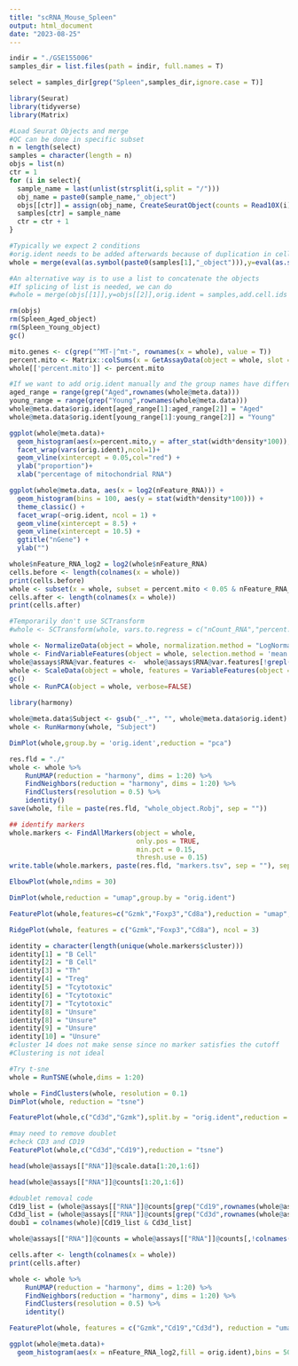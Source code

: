 ```yaml
---
title: "scRNA_Mouse_Spleen"
output: html_document
date: "2023-08-25"
---
```


```r
indir = "./GSE155006"
samples_dir = list.files(path = indir, full.names = T)
```

```r
select = samples_dir[grep("Spleen",samples_dir,ignore.case = T)]
```

```r
library(Seurat)
library(tidyverse)
library(Matrix)
```

```r
#Load Seurat Objects and merge
#QC can be done in specific subset
n = length(select)
samples = character(length = n)
objs = list(n)
ctr = 1
for (i in select){
  sample_name = last(unlist(strsplit(i,split = "/")))
  obj_name = paste0(sample_name,"_object")
  objs[[ctr]] = assign(obj_name, CreateSeuratObject(counts = Read10X(i),min.cells = 5, min.features = 300))
  samples[ctr] = sample_name
  ctr = ctr + 1
}

```


```r
#Typically we expect 2 conditions
#orig.ident needs to be added afterwards because of duplication in cell name
whole = merge(eval(as.symbol(paste0(samples[1],"_object"))),y=eval(as.symbol(paste0(samples[2],"_object"))),add.cell.ids = samples,project = "Spleen")
```

```r
#An alternative way is to use a list to concatenate the objects
#If splicing of list is needed, we can do 
#whole = merge(objs[[1]],y=objs[[2]],orig.ident = samples,add.cell.ids = samples,project = "Spleen")
```

```r
rm(objs)
rm(Spleen_Aged_object)
rm(Spleen_Young_object)
gc()
```

```r
mito.genes <- c(grep("^MT-|^mt-", rownames(x = whole), value = T))
percent.mito <- Matrix::colSums(x = GetAssayData(object = whole, slot = 'counts')[mito.genes, ]) / Matrix::colSums(x = GetAssayData(object = whole, slot = 'counts'))
whole[['percent.mito']] <- percent.mito
```

```r
#If we want to add orig.ident manually and the group names have different lengths (meaning that we cannot use substring()), we can use range() and grep() as an alternative way.
aged_range = range(grep("Aged",rownames(whole@meta.data)))
young_range = range(grep("Young",rownames(whole@meta.data)))
whole@meta.data$orig.ident[aged_range[1]:aged_range[2]] = "Aged"
whole@meta.data$orig.ident[young_range[1]:young_range[2]] = "Young"
```

```r
ggplot(whole@meta.data)+
  geom_histogram(aes(x=percent.mito,y = after_stat(width*density*100)),bins = 100)+
  facet_wrap(vars(orig.ident),ncol=1)+
  geom_vline(xintercept = 0.05,col="red") +
  ylab("proportion")+
  xlab("percentage of mitochondrial RNA")
```

```r
ggplot(whole@meta.data, aes(x = log2(nFeature_RNA))) +
  geom_histogram(bins = 100, aes(y = stat(width*density*100))) +
  theme_classic() +
  facet_wrap(~orig.ident, ncol = 1) +
  geom_vline(xintercept = 8.5) + 
  geom_vline(xintercept = 10.5) + 
  ggtitle("nGene") +
  ylab("")
```

```r
whole$nFeature_RNA_log2 = log2(whole$nFeature_RNA)
cells.before <- length(colnames(x = whole))
print(cells.before)
whole <- subset(x = whole, subset = percent.mito < 0.05 & nFeature_RNA_log2 > 8.5)
cells.after <- length(colnames(x = whole))
print(cells.after)
```


```r
#Temporarily don't use SCTransform
#whole <- SCTransform(whole, vars.to.regress = c("nCount_RNA","percent.mito"), verbose = FALSE)
```

```r
whole <- NormalizeData(object = whole, normalization.method = "LogNormalize", scale.factor = 10000)
whole <- FindVariableFeatures(object = whole, selection.method = 'mean.var.plot', mean.cutoff = c(0.0125, 3), dispersion.cutoff = c(0.5, Inf))
whole@assays$RNA@var.features <-  whole@assays$RNA@var.features[!grepl("^TRA|^TRB|^IGH|^IGK|MAMU-A", whole@assays$RNA@var.features)]
whole <- ScaleData(object = whole, features = VariableFeatures(object = whole), vars.to.regress = c("nCount_RNA", "percent.mito"))
gc()
whole <- RunPCA(object = whole, verbose=FALSE)
```

```r
library(harmony)
```

```r
whole@meta.data$Subject <- gsub("_.*", "", whole@meta.data$orig.ident)
whole <- RunHarmony(whole, "Subject")
```
```r
DimPlot(whole,group.by = 'orig.ident',reduction = "pca")
```

```r
res.fld = "./"
whole <- whole %>% 
    RunUMAP(reduction = "harmony", dims = 1:20) %>% 
    FindNeighbors(reduction = "harmony", dims = 1:20) %>% 
    FindClusters(resolution = 0.5) %>% 
    identity()
save(whole, file = paste(res.fld, "whole_object.Robj", sep = ""))

## identify markers
whole.markers <- FindAllMarkers(object = whole,
                                only.pos = TRUE,
                                min.pct = 0.15,
                                thresh.use = 0.15)
write.table(whole.markers, paste(res.fld, "markers.tsv", sep = ""), sep="\t", quote=F, row.names=F)
```


```r
ElbowPlot(whole,ndims = 30)
```

```r
DimPlot(whole,reduction = "umap",group.by = "orig.ident")
```

```r
FeaturePlot(whole,features=c("Gzmk","Foxp3","Cd8a"),reduction = "umap",split.by = "orig.ident")
```

```r
RidgePlot(whole, features = c("Gzmk","Foxp3","Cd8a"), ncol = 3)
```

```r
identity = character(length(unique(whole.markers$cluster)))
identity[1] = "B Cell"
identity[2] = "B Cell"
identity[3] = "Th"
identity[4] = "Treg"
identity[5] = "Tcytotoxic"
identity[6] = "Tcytotoxic"
identity[7] = "Tcytotoxic"
identity[8] = "Unsure"
identity[8] = "Unsure"
identity[9] = "Unsure"
identity[10] = "Unsure"
#cluster 14 does not make sense since no marker satisfies the cutoff
#Clustering is not ideal
```

```r
#Try t-sne
whole = RunTSNE(whole,dims = 1:20)
```

```r
whole = FindClusters(whole, resolution = 0.1)
DimPlot(whole, reduction = "tsne")
```
```r
FeaturePlot(whole,c("Cd3d","Gzmk"),split.by = "orig.ident",reduction = "tsne")
```

```r
#may need to remove doublet
#check CD3 and CD19
FeaturePlot(whole,c("Cd3d","Cd19"),reduction = "tsne")
```

```r
head(whole@assays[["RNA"]]@scale.data[1:20,1:6])
```

```r
head(whole@assays[["RNA"]]@counts[1:20,1:6])
```

```r
#doublet removal code
Cd19_list = (whole@assays[["RNA"]]@counts[grep("Cd19",rownames(whole@assays[["RNA"]]@counts)),] > 0)
Cd3d_list = (whole@assays[["RNA"]]@counts[grep("Cd3d",rownames(whole@assays[["RNA"]]@counts)),] > 0)
doub1 = colnames(whole)[Cd19_list & Cd3d_list]


```

```r
whole@assays[["RNA"]]@counts = whole@assays[["RNA"]]@counts[,!colnames(whole@assays[["RNA"]]@counts)%in% doub1]
```

```r
cells.after <- length(colnames(x = whole))
print(cells.after)
```

```r
whole <- whole %>% 
    RunUMAP(reduction = "harmony", dims = 1:20) %>% 
    FindNeighbors(reduction = "harmony", dims = 1:20) %>% 
    FindClusters(resolution = 0.5) %>% 
    identity()
```

```r
FeaturePlot(whole, features = c("Gzmk","Cd19","Cd3d"), reduction = "umap",split.by = "orig.ident")
```

```r
ggplot(whole@meta.data)+
  geom_histogram(aes(x = nFeature_RNA_log2,fill = orig.ident),bins = 50)
```

